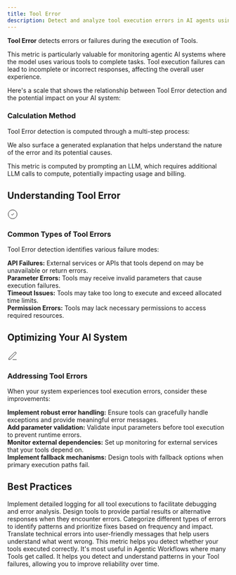 ```yaml
---
title: Tool Error
description: Detect and analyze tool execution errors in AI agents using Galileo Guardrail Metrics to ensure reliable tool usage in agentic workflows.
---
```



<DefinitionCard>
  <strong>Tool Error</strong> detects errors or failures during the execution of Tools.
</DefinitionCard>

This metric is particularly valuable for monitoring agentic AI systems where the model uses various tools to complete tasks. Tool execution failures can lead to incomplete or incorrect responses, affecting the overall user experience.

Here's a scale that shows the relationship between Tool Error detection and the potential impact on your AI system:

<Scale low="0" lowLabel="High Error Rate" high="1" highLabel="Low Error Rate" lowDescription="Many tools failed during execution, causing incomplete or incorrect responses." midDescription="Some tools executed correctly while others encountered errors." highDescription="All tools executed correctly without errors."/>

### Calculation Method
Tool Error detection is computed through a multi-step process:

<Steps>
  <Step title="Sending additional requests to an LLM (e.g. OpenAI's GPT4o-mini)." />
  <Step title="Using a carefully engineered chain-of-thought prompt that asks the model to judge whether or not the tools executed correctly." />
  <Step title="Analyzing the execution logs and outputs of each tool call." />
  <Step title="Identifying any errors, exceptions, or unexpected behaviors during tool execution." />
  <Step title="Generating an explanation of detected errors and their potential impact." />
</Steps>

We also surface a generated explanation that helps understand the nature of the error and its potential causes.

<Note>
This metric is computed by prompting an LLM, which requires additional LLM calls to compute, potentially impacting usage and billing.
</Note>

## Understanding Tool Error

<Card>
  <div style={{display: 'flex', alignItems: 'center', gap: '0.5rem', marginBottom: '0.75rem'}}>
    <div style={{fontSize: '1.25rem', color: 'var(--primary-color)'}}>
      <svg xmlns="http://www.w3.org/2000/svg" width="24" height="24" viewBox="0 0 24 24" fill="none" stroke="currentColor" strokeWidth="2" strokeLinecap="round" strokeLinejoin="round">
        <path d="M12 22c5.523 0 10-4.477 10-10S17.523 2 12 2 2 6.477 2 12s4.477 10 10 10z"></path>
        <path d="m9 12 2 2 4-4"></path>
      </svg>
    </div>
    <h3 style={{margin: 0, fontSize: '1.25rem', fontWeight: '600'}}>Common Types of Tool Errors</h3>
  </div>
  
  Tool Error detection identifies various failure modes:
      
  <div style={{marginTop: '1rem', paddingTop: '0.75rem', borderTop: '1px solid rgba(209, 213, 219, 0.33)'}}>
    <strong>API Failures:</strong> External services or APIs that tools depend on may be unavailable or return errors.
  </div>
  
  <div style={{marginTop: '0.75rem', paddingTop: '0.75rem', borderTop: '1px solid rgba(209, 213, 219, 0.33)'}}>
    <strong>Parameter Errors:</strong> Tools may receive invalid parameters that cause execution failures.
  </div>
  
  <div style={{marginTop: '0.75rem', paddingTop: '0.75rem', borderTop: '1px solid rgba(209, 213, 219, 0.33)'}}>
    <strong>Timeout Issues:</strong> Tools may take too long to execute and exceed allocated time limits.
  </div>
  
  <div style={{marginTop: '0.75rem', paddingTop: '0.75rem', borderTop: '1px solid rgba(209, 213, 219, 0.33)'}}>
    <strong>Permission Errors:</strong> Tools may lack necessary permissions to access required resources.
  </div>
</Card>

## Optimizing Your AI System

<Card>
  <div style={{display: 'flex', alignItems: 'center', gap: '0.5rem', marginBottom: '0.75rem'}}>
    <div style={{fontSize: '1.25rem', color: 'var(--primary-color)'}}>
      <svg xmlns="http://www.w3.org/2000/svg" width="24" height="24" viewBox="0 0 24 24" fill="none" stroke="currentColor" strokeWidth="2" strokeLinecap="round" strokeLinejoin="round">
        <path d="M12 20h9"></path><path d="M16.5 3.5a2.121 2.121 0 0 1 3 3L7 19l-4 1 1-4L16.5 3.5z"></path>
      </svg>
    </div>
    <h3 style={{margin: 0, fontSize: '1.25rem', fontWeight: '600'}}>Addressing Tool Errors</h3>
  </div>
  
  When your system experiences tool execution errors, consider these improvements:
      
  <div style={{marginTop: '1rem', paddingTop: '0.75rem', borderTop: '1px solid rgba(209, 213, 219, 0.33)'}}>
    <strong>Implement robust error handling:</strong> Ensure tools can gracefully handle exceptions and provide meaningful error messages.
  </div>
  
  <div style={{marginTop: '0.75rem', paddingTop: '0.75rem', borderTop: '1px solid rgba(209, 213, 219, 0.33)'}}>
    <strong>Add parameter validation:</strong> Validate input parameters before tool execution to prevent runtime errors.
  </div>
  
  <div style={{marginTop: '0.75rem', paddingTop: '0.75rem', borderTop: '1px solid rgba(209, 213, 219, 0.33)'}}>
    <strong>Monitor external dependencies:</strong> Set up monitoring for external services that your tools depend on.
  </div>
  
  <div style={{marginTop: '0.75rem', paddingTop: '0.75rem', borderTop: '1px solid rgba(209, 213, 219, 0.33)'}}>
    <strong>Implement fallback mechanisms:</strong> Design tools with fallback options when primary execution paths fail.
  </div>
</Card>

## Best Practices

<CardGroup cols={2}>
  <Card title="Comprehensive Logging" icon="file-lines">
    Implement detailed logging for all tool executions to facilitate debugging and error analysis.
  </Card>
  <Card title="Graceful Degradation" icon="life-ring">
    Design tools to provide partial results or alternative responses when they encounter errors.
  </Card>
  <Card title="Error Categorization" icon="tags">
    Categorize different types of errors to identify patterns and prioritize fixes based on frequency and impact.
  </Card>
  <Card title="User-Friendly Error Messages" icon="comment">
    Translate technical errors into user-friendly messages that help users understand what went wrong.
  </Card>
</CardGroup>

<Note>
This metric helps you detect whether your tools executed correctly. It's most useful in Agentic Workflows where many Tools get called. It helps you detect and understand patterns in your Tool failures, allowing you to improve reliability over time.
</Note>